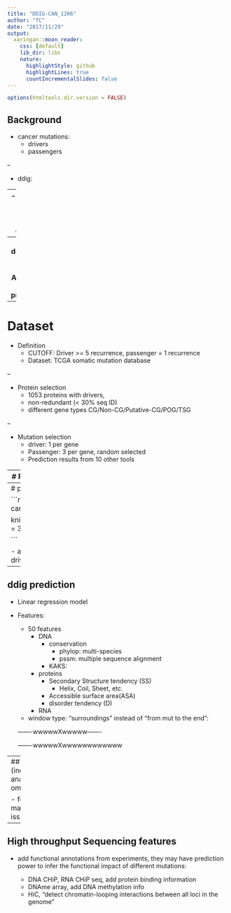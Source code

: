 ```yaml
---
title: "DDIG-CAN_1206"
author: "TC"
date: "2017/11/29"
output:
  xaringan::moon_reader:
    css: [default]
    lib_dir: libs
    nature:
      highlightStyle: github
      highlightLines: true
      countIncrementalSlides: false
---
```


```r
options(htmltools.dir.version = FALSE)
```


## Background

- cancer mutations:   
    - drivers  
    - passengers  

--

- ddig:

--
    - ddig_in  
    - ddig_fs  
    - ddig_sn
--
    - **ddig_can** cancer specific  
**A cancer driver predictor**

---
# Dataset

- Definition
    - CUTOFF: Driver >= 5 recurrence, passenger = 1 recurrence  
    - Dataset: TCGA somatic mutation database 

--

- Protein selection
    - 1053 proteins with drivers, 
    - non-redundant (< 30% seq ID)
    - different gene types CG/Non-CG/Putative-CG/POG/TSG

--

- Mutation selection
    - driver: 1 per gene
    - Passenger: 3 per gene, random selected
    - Prediction results from 10 other tools

---
# Raw data summary (missense)

```r
load("~/GIT/ddig-can/data/tmp.stat.rda")
knitr::kable(tmp,format="html",digits = 3)
```

- Driver mutations: observed in >= 5 patients , 
- passenger mutations: observed in 1 patients;

---
# predicted by other drivers

```r
load("~/GIT/ddig-can/data/othertools.rda")

knitr::kable(df,format="html",digits = 3)

```

- a total of 4212 mutations (1053 driver & 3159 passengers)

---
## ddig prediction 

- Linear regression model

- Features:
  - 50 features  
    - DNA  
        - conservation  
            - phylop: multi-species  
            - pssm: multiple sequence alignment  
        - KAKS:   
    - proteins  
        - Secondary Structure tendency (SS)  
            - Helix, Coil, Sheet, etc.  
        - Accessible surface area(ASA)  
        - disorder tendency (D)  
    - RNA 
    
  - window type: "surroundings" instead of "from mut to the end":
  
  -------wwwwwXwwwww-------
  
  -------wwwwwXwwwwwwwwwwww
  
---
## (incorrect analysis omitted)


- feature mapping issues




---
## High throughput Sequencing features

- add functional annotations from experiments, they may have prediction power to infer the functional impact of different mutations:

   - DNA CHiP, RNA CHiP seq, add protein binding information
   - DNAme array, add DNA methylation info
   - HiC, "detect chromatin-looping interactions between all loci in the genome"

